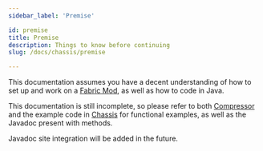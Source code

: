 ```yaml
---
sidebar_label: 'Premise'

id: premise
title: Premise
description: Things to know before continuing
slug: /docs/chassis/premise

---
```


This documentation assumes you have a decent understanding of how to set up and work on a [Fabric Mod](https://fabricmc.net/wiki), as well as how to code in Java.

This documentation is still incomplete, so please refer to both [Compressor](https://github.com/EvergoodTeam/Compressor) and the example code in [Chassis](https://github.com/EvergoodTeam/Chassis) for functional examples, 
as well as the Javadoc present with methods.

Javadoc site integration will be added in the future.